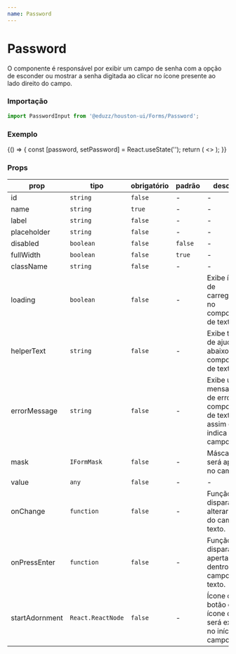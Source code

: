```yaml
---
name: Password
---
```




# Password

O componente é responsável por exibir um campo de senha com a opção de esconder ou mostrar a senha digitada ao clicar no ícone
presente ao lado direito do campo.

### Importação

```js
import PasswordInput from '@eduzz/houston-ui/Forms/Password';
```

### Exemplo

<Playground>
  {() => {
    const [password, setPassword] = React.useState('');
    return (
      <>
        <PasswordInput label='Senha' value={password} onChange={setPassword} />
        <PasswordInput label='Senha' placeholder='Digite sua senha' value={password} onChange={setPassword} />
        <PasswordInput label='Senha (Desabilitado)' disabled value='123123' />
        <PasswordInput
          label='Senha'
          helperText='Um exemplo de texto de ajuda'
          value={password}
          onChange={setPassword}
        />
        <PasswordInput label='Senha' errorMessage='Campo obrigatório' value={password} onChange={setPassword} />
      </>
    );
  }}
</Playground>

### Props

| prop           | tipo              | obrigatório | padrão  | descrição                                                                           |
| -------------- | ----------------- | ----------- | ------- | ----------------------------------------------------------------------------------- |
| id             | `string`          | `false`     | -       | -                                                                                   |
| name           | `string`          | `true`      | -       | -                                                                                   |
| label          | `string`          | `false`     | -       | -                                                                                   |
| placeholder    | `string`          | `false`     | -       | -                                                                                   |
| disabled       | `boolean`         | `false`     | `false` | -                                                                                   |
| fullWidth      | `boolean`         | `false`     | `true`  | -                                                                                   |
| className      | `string`          | `false`     | -       | -                                                                                   |
| loading        | `boolean`         | `false`     | -       | Exibe ícone de carregamento no componente de texto.                                 |
| helperText     | `string`          | `false`     | -       | Exibe texto de ajuda abaixo do componente de texto.                                 |
| errorMessage   | `string`          | `false`     | -       | Exibe uma mensagem de erro no componente de texto, assim como indica erro no campo. |
| mask           | `IFormMask`       | `false`     | -       | Máscara que será aplicada no campo.                                                 |
| value          | `any`             | `false`     | -       | -                                                                                   |
| onChange       | `function`        | `false`     | -       | Função disparada ao alterar o valor do campo de texto.                              |
| onPressEnter   | `function`        | `false`     | -       | Função disparada ao apertar Enter dentro do campo de texto.                         |
| startAdornment | `React.ReactNode` | `false`     | -       | Ícone ou botão com ícone que será exibido no início do campo.                       |
